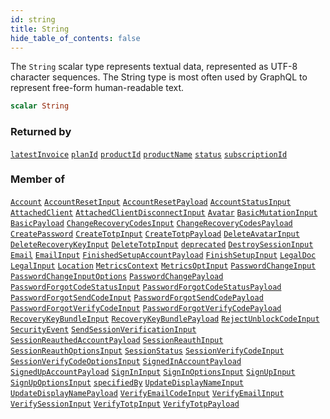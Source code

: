 ```yaml
---
id: string
title: String
hide_table_of_contents: false
---
```








The `String` scalar type represents textual data, represented as UTF-8 character sequences. The String type is most often used by GraphQL to represent free-form human-readable text.

```graphql
scalar String
```




### Returned by

[`latestInvoice`](/gql-api/subscriptions/latest-invoice)  <Badge class="secondary" text="subscription"/><Bullet />[`planId`](/gql-api/subscriptions/plan-id)  <Badge class="secondary" text="subscription"/><Bullet />[`productId`](/gql-api/subscriptions/product-id)  <Badge class="secondary" text="subscription"/><Bullet />[`productName`](/gql-api/subscriptions/product-name)  <Badge class="secondary" text="subscription"/><Bullet />[`status`](/gql-api/subscriptions/status)  <Badge class="secondary" text="subscription"/><Bullet />[`subscriptionId`](/gql-api/subscriptions/subscription-id)  <Badge class="secondary" text="subscription"/>

### Member of

[`Account`](/gql-api/objects/account)  <Badge class="secondary" text="object"/><Bullet />[`AccountResetInput`](/gql-api/inputs/account-reset-input)  <Badge class="secondary" text="input"/><Bullet />[`AccountResetPayload`](/gql-api/objects/account-reset-payload)  <Badge class="secondary" text="object"/><Bullet />[`AccountStatusInput`](/gql-api/inputs/account-status-input)  <Badge class="secondary" text="input"/><Bullet />[`AttachedClient`](/gql-api/objects/attached-client)  <Badge class="secondary" text="object"/><Bullet />[`AttachedClientDisconnectInput`](/gql-api/inputs/attached-client-disconnect-input)  <Badge class="secondary" text="input"/><Bullet />[`Avatar`](/gql-api/objects/avatar)  <Badge class="secondary" text="object"/><Bullet />[`BasicMutationInput`](/gql-api/inputs/basic-mutation-input)  <Badge class="secondary" text="input"/><Bullet />[`BasicPayload`](/gql-api/objects/basic-payload)  <Badge class="secondary" text="object"/><Bullet />[`ChangeRecoveryCodesInput`](/gql-api/inputs/change-recovery-codes-input)  <Badge class="secondary" text="input"/><Bullet />[`ChangeRecoveryCodesPayload`](/gql-api/objects/change-recovery-codes-payload)  <Badge class="secondary" text="object"/><Bullet />[`CreatePassword`](/gql-api/inputs/create-password)  <Badge class="secondary" text="input"/><Bullet />[`CreateTotpInput`](/gql-api/inputs/create-totp-input)  <Badge class="secondary" text="input"/><Bullet />[`CreateTotpPayload`](/gql-api/objects/create-totp-payload)  <Badge class="secondary" text="object"/><Bullet />[`DeleteAvatarInput`](/gql-api/inputs/delete-avatar-input)  <Badge class="secondary" text="input"/><Bullet />[`DeleteRecoveryKeyInput`](/gql-api/inputs/delete-recovery-key-input)  <Badge class="secondary" text="input"/><Bullet />[`DeleteTotpInput`](/gql-api/inputs/delete-totp-input)  <Badge class="secondary" text="input"/><Bullet />[`deprecated`](/gql-api/directives/deprecated)  <Badge class="secondary" text="directive"/><Bullet />[`DestroySessionInput`](/gql-api/inputs/destroy-session-input)  <Badge class="secondary" text="input"/><Bullet />[`Email`](/gql-api/objects/email)  <Badge class="secondary" text="object"/><Bullet />[`EmailInput`](/gql-api/inputs/email-input)  <Badge class="secondary" text="input"/><Bullet />[`FinishedSetupAccountPayload`](/gql-api/objects/finished-setup-account-payload)  <Badge class="secondary" text="object"/><Bullet />[`FinishSetupInput`](/gql-api/inputs/finish-setup-input)  <Badge class="secondary" text="input"/><Bullet />[`LegalDoc`](/gql-api/objects/legal-doc)  <Badge class="secondary" text="object"/><Bullet />[`LegalInput`](/gql-api/inputs/legal-input)  <Badge class="secondary" text="input"/><Bullet />[`Location`](/gql-api/objects/location)  <Badge class="secondary" text="object"/><Bullet />[`MetricsContext`](/gql-api/inputs/metrics-context)  <Badge class="secondary" text="input"/><Bullet />[`MetricsOptInput`](/gql-api/inputs/metrics-opt-input)  <Badge class="secondary" text="input"/><Bullet />[`PasswordChangeInput`](/gql-api/inputs/password-change-input)  <Badge class="secondary" text="input"/><Bullet />[`PasswordChangeInputOptions`](/gql-api/inputs/password-change-input-options)  <Badge class="secondary" text="input"/><Bullet />[`PasswordChangePayload`](/gql-api/objects/password-change-payload)  <Badge class="secondary" text="object"/><Bullet />[`PasswordForgotCodeStatusInput`](/gql-api/inputs/password-forgot-code-status-input)  <Badge class="secondary" text="input"/><Bullet />[`PasswordForgotCodeStatusPayload`](/gql-api/objects/password-forgot-code-status-payload)  <Badge class="secondary" text="object"/><Bullet />[`PasswordForgotSendCodeInput`](/gql-api/inputs/password-forgot-send-code-input)  <Badge class="secondary" text="input"/><Bullet />[`PasswordForgotSendCodePayload`](/gql-api/objects/password-forgot-send-code-payload)  <Badge class="secondary" text="object"/><Bullet />[`PasswordForgotVerifyCodeInput`](/gql-api/inputs/password-forgot-verify-code-input)  <Badge class="secondary" text="input"/><Bullet />[`PasswordForgotVerifyCodePayload`](/gql-api/objects/password-forgot-verify-code-payload)  <Badge class="secondary" text="object"/><Bullet />[`RecoveryKeyBundleInput`](/gql-api/inputs/recovery-key-bundle-input)  <Badge class="secondary" text="input"/><Bullet />[`RecoveryKeyBundlePayload`](/gql-api/objects/recovery-key-bundle-payload)  <Badge class="secondary" text="object"/><Bullet />[`RejectUnblockCodeInput`](/gql-api/inputs/reject-unblock-code-input)  <Badge class="secondary" text="input"/><Bullet />[`SecurityEvent`](/gql-api/objects/security-event)  <Badge class="secondary" text="object"/><Bullet />[`SendSessionVerificationInput`](/gql-api/inputs/send-session-verification-input)  <Badge class="secondary" text="input"/><Bullet />[`SessionReauthedAccountPayload`](/gql-api/objects/session-reauthed-account-payload)  <Badge class="secondary" text="object"/><Bullet />[`SessionReauthInput`](/gql-api/inputs/session-reauth-input)  <Badge class="secondary" text="input"/><Bullet />[`SessionReauthOptionsInput`](/gql-api/inputs/session-reauth-options-input)  <Badge class="secondary" text="input"/><Bullet />[`SessionStatus`](/gql-api/objects/session-status)  <Badge class="secondary" text="object"/><Bullet />[`SessionVerifyCodeInput`](/gql-api/inputs/session-verify-code-input)  <Badge class="secondary" text="input"/><Bullet />[`SessionVerifyCodeOptionsInput`](/gql-api/inputs/session-verify-code-options-input)  <Badge class="secondary" text="input"/><Bullet />[`SignedInAccountPayload`](/gql-api/objects/signed-in-account-payload)  <Badge class="secondary" text="object"/><Bullet />[`SignedUpAccountPayload`](/gql-api/objects/signed-up-account-payload)  <Badge class="secondary" text="object"/><Bullet />[`SignInInput`](/gql-api/inputs/sign-in-input)  <Badge class="secondary" text="input"/><Bullet />[`SignInOptionsInput`](/gql-api/inputs/sign-in-options-input)  <Badge class="secondary" text="input"/><Bullet />[`SignUpInput`](/gql-api/inputs/sign-up-input)  <Badge class="secondary" text="input"/><Bullet />[`SignUpOptionsInput`](/gql-api/inputs/sign-up-options-input)  <Badge class="secondary" text="input"/><Bullet />[`specifiedBy`](/gql-api/directives/specified-by)  <Badge class="secondary" text="directive"/><Bullet />[`UpdateDisplayNameInput`](/gql-api/inputs/update-display-name-input)  <Badge class="secondary" text="input"/><Bullet />[`UpdateDisplayNamePayload`](/gql-api/objects/update-display-name-payload)  <Badge class="secondary" text="object"/><Bullet />[`VerifyEmailCodeInput`](/gql-api/inputs/verify-email-code-input)  <Badge class="secondary" text="input"/><Bullet />[`VerifyEmailInput`](/gql-api/inputs/verify-email-input)  <Badge class="secondary" text="input"/><Bullet />[`VerifySessionInput`](/gql-api/inputs/verify-session-input)  <Badge class="secondary" text="input"/><Bullet />[`VerifyTotpInput`](/gql-api/inputs/verify-totp-input)  <Badge class="secondary" text="input"/><Bullet />[`VerifyTotpPayload`](/gql-api/objects/verify-totp-payload)  <Badge class="secondary" text="object"/>



